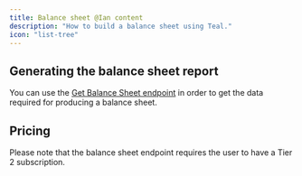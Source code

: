 ```yaml
---
title: Balance sheet @Ian content
description: "How to build a balance sheet using Teal."
icon: "list-tree"
---
```


## Generating the balance sheet report

You can use the [Get Balance Sheet endpoint](/api-reference/reports/get_balance_sheet) in order to get the data required for producing a balance sheet.

## Pricing

Please note that the balance sheet endpoint requires the user to have a Tier 2 subscription.